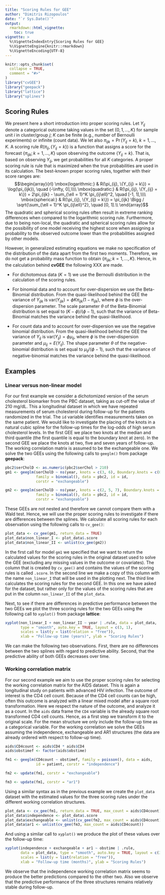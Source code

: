 ```yaml
---
title: "Scoring Rules for GEE"
author: "Dimitris Rizopoulos"
date: "`r Sys.Date()`"
output:
  rmarkdown::html_vignette:
    toc: true
vignette: >
  %\VignetteIndexEntry{Scoring Rules for GEE}
  %\VignetteEngine{knitr::rmarkdown}
  %\VignetteEncoding{UTF-8}
---
```


```r
knitr::opts_chunk$set(
  collapse = TRUE,
  comment = "#>"
)
library("cvGEE")
library("geepack")
library("lattice")
library("splines")
```

## Scoring Rules
We present here a short introduction into proper scoring rules. Let $Y_{ij}$ denote a categorical outcome taking values in the set $\{0, 1, \ldots, K\}$ for sample unit $i$ in cluster/group $j$; $K$ can be finite (e.g., number of Bernoulli experiments) or infinite (count data). We let also $\pi_{ijk} = \Pr(Y_{ij} = k)$, $k = 1, \ldots, K$. A scoring rule $R(\pi_{ij}, \{Y_{ij} = k\})$ is a function that assigns a score for the forecast $\{\pi_{ijk}; k = 1, \ldots, K\}$ upon observing the outcome $\{Y_{ij} = k\}$. That is, based on observing $Y_{ij}$, we get probabilities for all $K$ categories. A proper scoring rule is rule that is maximized when the true probabilities are used in its calculation. The best-known proper scoring rules, together with their score ranges are:
$$\begin{array}{rl}
\mbox{logarithmic:} & R(\pi_{ij}, \{Y_{ij} = k\}) = \log(\pi_{ijk}), \quad (-\infty, 0],\\\\
\mbox{quadratic:} & R(\pi_{ij}, \{Y_{ij} = k\}) = 2\pi_{ijk} - \sum_{\ell = 1}^K \pi_{ij\ell}^2, \quad [-1, 1],\\\\
\mbox{spherical:} & R(\pi_{ij}, \{Y_{ij} = k\}) = \pi_{ijk} \Bigg / \sqrt{\sum_{\ell = 1}^K \pi_{ij\ell}^2}, \quad [0, 1].\\
\end{array}$$
The quadratic and spherical scoring rules often result in extreme ranking differences when compared to the logarithmic scoring rule. Furthermore, due to being non-local, the quadratic and spherical scoring rules allow for the possibility of one model receiving the highest score when assigning a probability to the observed outcome lower than the probabilities assigned by other models.

However, in generalized estimating equations we make no specification of the distribution of the data apart from the first two moments. Therefore, we do not get a probability mass function to obtain $\{\pi_{ijk}; k = 1, \ldots, K\}$. Hence, in the calculation behind **cvGEE** the following XXX are made.

- For dichotomous data ($K = 1$) we use the Bernoulli distribution in the calculation of the scoring rules.

- For binomial data and to account for over-dispersion we use the Beta-Binomial distribution. From the quasi-likelihood behind the GEE the variance of $Y_{ijk}$ is $\mbox{var}(Y_{ijk}) = \phi K \pi_{ijk} (1 - \pi_{ijk})$, where $\phi$ is the over-dispersion parameter. The scale parameter $\theta$ of the Beta-Binomial distribution is set equal to $(K - \phi) / (\phi - 1)$, such that the variance of Beta-Binomial matches the variance behind the quasi-likelihood.

- For count data and to account for over-dispersion we use the negative binomial distribution. From the quasi-likelihood behind the GEE the variance of $Y_{ij}$ is $\mbox{var}(Y_{ij}) = \phi \mu_{ij}$, where $\phi$ is the over-dispersion parameter and $\mu_{ij} = E(Y_{ij})$. The shape parameter $\theta$ of the negative-binomial distribution is set equal to $\mu_{ij} / (\phi - 1)$, such that the variance of negative-binomial matches the variance behind the quasi-likelihood.
 
## Examples
### Linear versus non-linear model
For our first example we consider a dichotomized version of the serum cholesterol biomarker from the PBC dataset, taking as cut-off the value of 210 mg/dL. This a longitudinal dataset in which we have repeated measurements of serum cholesterol during follow-up for the patients randomized in the trial. The `id` variable identifies measurements taken on the same patient. We would like to investigate the placing of the knots in a natural cubic spline for the follow-up times for the log-odds of high serum cholesterol levels. In the first GEE we place two knots at the median and third quantile (the first quantile is equal to the boundary knot at zero). In the second GEE we place the knots at two, five and seven years of follow-up. The working correlation matrix is assumed to be the exchangeable one. We solve the two GEEs using the following calls to `geeglm()` from package **geepack**:
```r
pbc2$serCholD <- as.numeric(pbc2$serChol > 210)
gm1 <- geeglm(serCholD ~ ns(year, knots = c(3, 6), Boundary.knots = c(0, 10)) * drug, 
              family = binomial(), data = pbc2, id = id, 
              corstr = "exchangeable")

gm2 <- geeglm(serCholD ~ ns(year, knots = c(2, 5, 7), Boundary.knots = c(0, 10)) * drug, 
              family = binomial(), data = pbc2, id = id, 
              corstr = "exchangeable")
```

These GEEs are not nested and therefore we cannot compare them with a Wald test. Hence, we will use the proper scoring rules to investigate if there are differences between the splines. We calculate all scoring rules for each observation using the following calls to `cv_gee()`:
```r
plot_data <- cv_gee(gm1, return_data = TRUE)
plot_data$non_linear_I <- plot_data$.score
plot_data$non_linear_II <- unlist(cv_gee(gm2))
```

In the first call for model `gm1` we specified that we want to return the calculated values for the scoring rules in the original dataset used to solve the GEE (excluding any missing values in the outcome or covariates). The column that is created by `cv_gee()` and contains the values of the scoring rules is called `.score`. In the second line we make a copy of this column with the name `non_linear_I` that will be used in the plotting next. The third line calculates the scoring rules for the second GEE. In this one we have asked for the dataset, but rather only for the values of the scoring rules that are put in the column `non_linear_II` of the `plot_data`.

Next, to see if there are differences in predictive performance between the two GEEs we plot the three scoring rules for the two GEEs using the following call to `xyplot()` from package **lattice**:
```r
xyplot(non_linear_I + non_linear_II ~ year | .rule, data = plot_data, 
       type = "smooth", auto.key = TRUE, layout = c(3, 1),
       scales = list(y = list(relation = "free")),
       xlab = "Follow-up time (years)", ylab = "Scoring Rules")
```

We can make the following two observations. First, there are no differences between the two splines with regard to predictive ability. Second, that the predictive ability of both GEEs decreases over time.

### Working correlation matrix
For our second example we aim to use the proper scoring rules for selecting the working correlation matrix for the AIDS dataset. This is again a longitudinal study on patients with advanced HIV infection. The outcome of interest is the CD4 cell count. Because of the CD4 cell counts can be high, often this outcome is analyzed with a linear mixed model after a square root transformation. Here we respect the nature of the outcome, and analyze it as a count. In the `aids` data frame the `CD4` variable is the already square root transformed CD4 cell counts. Hence, as a first step we transform it to the original scale. For the mean structure we only include the follow-up time as a categorical variable. For the working correlation we solve the GEEs assuming the independence, exchangeable and AR1 structures (the data are already ordered with respect to follow-up time).
```r
aids$CD4count <- aids$CD4 * aids$CD4
aids$obstimef <- factor(aids$obstime)

fm1 <- geeglm(CD4count ~ obstimef, family = poisson(), data = aids, 
              id = patient, corstr = "independence")

fm2 <- update(fm1, corstr = "exchangeable")

fm3 <- update(fm1, corstr = "ar1")
```

Using a similar syntax as in the previous example we create the `plot_data` dataset with the estimated values for the three scoring rules under the different working correlation structures.
```r
plot_data <- cv_gee(fm1, return_data = TRUE, max_count = aids$CD4count)
plot_data$independence <- plot_data$.score
plot_data$exchangeable <- unlist(cv_gee(fm2, max_count = aids$CD4count))
plot_data$ar1 <- unlist(cv_gee(fm3, max_count = aids$CD4count))
```

And using a similar call to `xyplot()` we produce the plot of these values over the follow-up time:
```r
xyplot(independence + exchangeable + ar1 ~ obstime | .rule, 
       data = plot_data, type = "smooth", auto.key = TRUE, layout = c(3, 1),
       scales = list(y = list(relation = "free")),
       xlab = "Follow-up time (months)", ylab = "Scoring Rules")
```

We observe that the independence working correlation matrix seems to produce the better predictions compared to the other two. Also we observe that the predictive performance of the three structures remains relatively stable during follow-up.